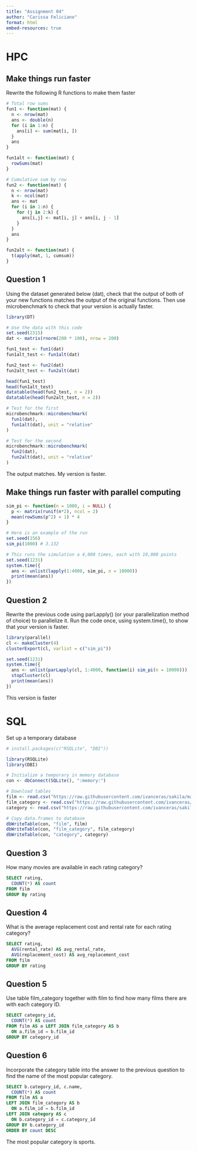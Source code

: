 ```yaml
---
title: "Assignment 04"
author: "Carissa Feliciano"
format: html
embed-resources: true
---
```


# HPC
## Make things run faster
Rewrite the following R functions to make them faster
```r
# Total row sums
fun1 <- function(mat) {
  n <- nrow(mat)
  ans <- double(n) 
  for (i in 1:n) {
    ans[i] <- sum(mat[i, ])
  }
  ans
}

fun1alt <- function(mat) {
  rowSums(mat)
}
```

```r
# Cumulative sum by row
fun2 <- function(mat) {
  n <- nrow(mat)
  k <- ncol(mat)
  ans <- mat
  for (i in 1:n) {
    for (j in 2:k) {
      ans[i,j] <- mat[i, j] + ans[i, j - 1]
    }
  }
  ans
}

fun2alt <- function(mat) {
  t(apply(mat, 1, cumsum))
}
```

## Question 1
Using the dataset generated below (dat), check that the output of both of your new functions matches the output of the original functions. Then use microbenchmark to check that your version is actually faster.
```r
library(DT)

# Use the data with this code
set.seed(2315)
dat <- matrix(rnorm(200 * 100), nrow = 200)

fun1_test <- fun1(dat)
fun1alt_test <- fun1alt(dat)

fun2_test <- fun2(dat)
fun2alt_test <- fun2alt(dat)

head(fun1_test)
head(fun1alt_test)
datatable(head(fun2_test, n = 2))
datatable(head(fun2alt_test, n = 2))

# Test for the first
microbenchmark::microbenchmark(
  fun1(dat),
  fun1alt(dat), unit = "relative"
)

# Test for the second
microbenchmark::microbenchmark(
  fun2(dat),
  fun2alt(dat), unit = "relative"
)
```
The output matches. My version is faster. 

## Make things run faster with parallel computing
```r
sim_pi <- function(n = 1000, i = NULL) {
  p <- matrix(runif(n*2), ncol = 2)
  mean(rowSums(p^2) < 1) * 4
}

# Here is an example of the run
set.seed(156)
sim_pi(1000) # 3.132

# This runs the simulation a 4,000 times, each with 10,000 points
set.seed(1231)
system.time({
  ans <- unlist(lapply(1:4000, sim_pi, n = 10000))
  print(mean(ans))
})
```

## Question 2
Rewrite the previous code using parLapply() (or your parallelization method of choice) to parallelize it. Run the code once, using system.time(), to show that your version is faster.
```r
library(parallel)
cl <- makeCluster(4)
clusterExport(cl, varlist = c("sim_pi"))

set.seed(1231)
system.time({
  ans <- unlist(parLapply(cl, 1:4000, function(i) sim_pi(n = 10000)))
  stopCluster(cl)
  print(mean(ans))
})
```

This version is faster

# SQL 
Set up a temporary database 
```r
# install.packages(c("RSQLite", "DBI"))

library(RSQLite)
library(DBI)

# Initialize a temporary in memory database
con <- dbConnect(SQLite(), ":memory:")

# Download tables
film <- read.csv("https://raw.githubusercontent.com/ivanceras/sakila/master/csv-sakila-db/film.csv")
film_category <- read.csv("https://raw.githubusercontent.com/ivanceras/sakila/master/csv-sakila-db/film_category.csv")
category <- read.csv("https://raw.githubusercontent.com/ivanceras/sakila/master/csv-sakila-db/category.csv")

# Copy data.frames to database
dbWriteTable(con, "film", film)
dbWriteTable(con, "film_category", film_category)
dbWriteTable(con, "category", category)
```

## Question 3
How many movies are available in each rating category?
```sql
SELECT rating,
  COUNT(*) AS count
FROM film
GROUP By rating
```

## Question 4
What is the average replacement cost and rental rate for each rating category?
```sql
SELECT rating,
  AVG(rental_rate) AS avg_rental_rate,
  AVG(replacement_cost) AS avg_replacement_cost
FROM film
GROUP BY rating
```
## Question 5
Use table film_category together with film to find how many films there are with each category ID.
```sql
SELECT category_id,
  COUNT(*) AS count
FROM film AS a LEFT JOIN film_category AS b
  ON a.film_id = b.film_id 
GROUP BY category_id
```

## Question 6
Incorporate the category table into the answer to the previous question to find the name of the most popular category.
```sql
SELECT b.category_id, c.name,
  COUNT(*) AS count
FROM film AS a 
LEFT JOIN film_category AS b
  ON a.film_id = b.film_id 
LEFT JOIN category AS c
  ON b.category_id = c.category_id
GROUP BY b.category_id
ORDER BY count DESC
```
The most popular category is sports.
